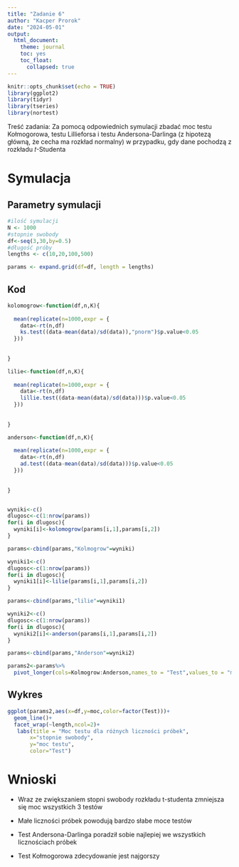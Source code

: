 ---
title: "Zadanie 6"
author: "Kacper Prorok"
date: "2024-05-01"
output: 
  html_document:
    theme: journal
    toc: yes
    toc_float:
      collapsed: true
---


```{r setup, include=FALSE}
knitr::opts_chunk$set(echo = TRUE)
library(ggplot2)
library(tidyr)
library(tseries)
library(nortest)
```


Treść zadania:
Za pomocą odpowiednich symulacji zbadać moc testu Kołmogorowa, testu Lillieforsa i testu
Andersona-Darlinga (z hipotezą główną, że cecha ma rozkład normalny) w przypadku, gdy dane
pochodzą z rozkładu 𝑡-Studenta 


# Symulacja

## Parametry symulacji

```{r}
#ilość symulacji
N <- 1000
#stopnie swobody
df<-seq(3,30,by=0.5)
#długość próby
lengths <- c(10,20,100,500)

params <- expand.grid(df=df, length = lengths)


```

## Kod

```{r}
kolomogrow<-function(df,n,K){
  
  mean(replicate(n=1000,expr = { 
    data<-rt(n,df)
    ks.test((data-mean(data)/sd(data)),"pnorm")$p.value<0.05
  }))
                 
  
}

lilie<-function(df,n,K){
  
  mean(replicate(n=1000,expr = { 
    data<-rt(n,df)
    lillie.test((data-mean(data)/sd(data)))$p.value<0.05
  }))
                 
  
}

anderson<-function(df,n,K){
  
  mean(replicate(n=1000,expr = { 
    data<-rt(n,df)
    ad.test((data-mean(data)/sd(data)))$p.value<0.05
  }))
                 
  
}



```


```{r message=FALSE, warning=FALSE}


wyniki<-c()
dlugosc<-c(1:nrow(params))
for(i in dlugosc){
  wyniki[i]<-kolomogrow(params[i,1],params[i,2])
}

params<-cbind(params,"Kolmogrow"=wyniki)

wyniki1<-c()
dlugosc<-c(1:nrow(params))
for(i in dlugosc){
  wyniki1[i]<-lilie(params[i,1],params[i,2])
}

params<-cbind(params,"lilie"=wyniki1)

wyniki2<-c()
dlugosc<-c(1:nrow(params))
for(i in dlugosc){
  wyniki2[i]<-anderson(params[i,1],params[i,2])
}

params<-cbind(params,"Anderson"=wyniki2)

params2<-params%>%
  pivot_longer(cols=Kolmogrow:Anderson,names_to = "Test",values_to = "moc")


```


## Wykres

```{r}
ggplot(params2,aes(x=df,y=moc,color=factor(Test)))+
  geom_line()+
  facet_wrap(~length,ncol=2)+
   labs(title = "Moc testu dla różnych liczności próbek",
       x="stopnie swobody",
       y="moc testu",
       color="Test")
```


# Wnioski

- Wraz ze zwiększaniem stopni swobody rozkładu t-studenta zmniejsza się moc wszystkich 3 testów

- Małe liczności próbek powodują bardzo słabe moce testów

- Test Andersona-Darlinga poradził sobie najlepiej we wszystkich licznościach próbek

- Test Kołmogorowa zdecydowanie jest najgorszy
